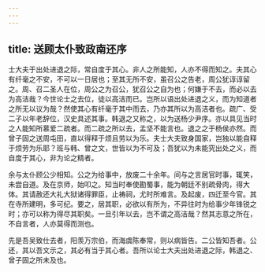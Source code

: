 ```yaml
---
---
---
```

title: 送顾太仆致政南还序
---



士大夫于出处进退之际，常自度于其心。非人之所能知，人亦不得而知之。夫其心有纤毫之不安，不可以一日居也；至其无所不安，虽召公之告老，周公犹谆谆留之。周、召二圣人在位，周公之为召公，犹召公之自为也；何嫌于不去，而必以去为高洁哉？今世论士之去位，徒以高洁而已。岂所以语出处进退之义，而为知道者之所无以议为哉？然使其心有纤毫于其中而去，乃亦其所以为高洁者也。疏广、受二子以年老辞位，汉史具述其事。韩退之又称之，以为送杨少尹序。亦以具见当时之人能知所慕爱二疏者。而二疏之所以去，孟坚不能言也。退之之于杨侯亦然。而曾子固之送周屯田，直以得释于烦且劳以为乐。夫士大夫致身国家，岂独以能自释于烦劳为乐耶？班与韩、曾之文，世皆以为不可及；吾犹以为未能究出处之义，而自度于其心，非为论之精者。

余与太仆顾公少相知。公之为给事中，放废二十余年。间与之言居官时事，辄笑，未尝自道。及在京师，始叩之。知当时奉使勘蜀事，能为朝廷不别疏骨肉，得大体。其请赦还大礼大狱诸得罪臣，止祷祠，尤时所难言。及起废，四迁至今官。其在寺所建明，多可纪。要之，居其职，必欲以有所为，不异往时为给事少年锋锐之时；亦可以称为得尽其职矣。一旦引年以去，岂不谓之高洁哉？然其志意之所在，不自言者，人亦莫得而测也。

先是吾吴致仕去者，阳羡万宗伯，而海虞陈奉常，则以病皆告。二公皆知吾者。公还，其以吾文示之，其必有当于其心者。吾所以论士大夫出处进退之际，韩退之、曾子固之所未及也。